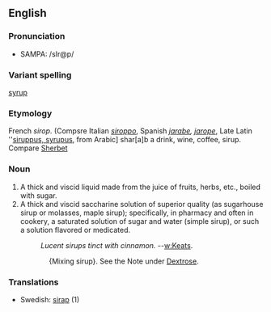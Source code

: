 ==English==
===Pronunciation===
*SAMPA: /sIr@p/
===Variant spelling===
[[syrup]]
===Etymology===
French  ''sirop''. (Compsre Italian ''[[siroppo]]'', Spanish ''[[jarabe]], [[jarope]]'', Late Latin ''[[siruppus, syrupus]], from Arabic] shar[a]b a drink, wine, coffee, sirup.  Compare [[Sherbet]]
===Noun===
# A thick and viscid liquid made from the juice of fruits, herbs, etc., boiled with sugar.
# A thick and viscid saccharine solution of superior quality (as sugarhouse sirup or molasses, maple sirup); specifically, in pharmacy and often in cookery, a saturated solution of sugar and water (simple sirup), or such a solution flavored or medicated.
#:''Lucent sirups tinct with cinnamon.''    --[[w:Keats]].
::{Mixing sirup}. See the Note under [[Dextrose]].

===Translations===
*Swedish: [[sirap]] (1)